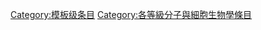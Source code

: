 {{catmore1|[[Wikipedia:分子與細胞生物學专题|Wikipedia:分子與細胞生物學专题]]}}
{{Articles by Quality|topic=分子与细胞生物学|project=分子与细胞生物学|format=TOC}}
{{emptycat}}

[[Category:模板级条目‎|Category:模板级条目‎]]
[[Category:各等級分子與細胞生物學條目|Category:各等級分子與細胞生物學條目]]